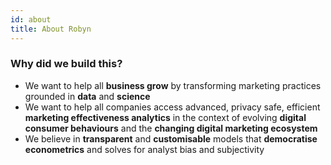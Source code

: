 ```yaml
---
id: about
title: About Robyn
---
```

### Why did we build this?

- We want to help all **business grow** by transforming marketing practices
  grounded in **data** and **science**
- We want to help all companies access advanced, privacy safe, efficient
  **marketing effectiveness analytics** in the context of evolving **digital
  consumer behaviours** and the **changing digital marketing ecosystem**
- We believe in **transparent** and **customisable** models that **democratise
  econometrics** and solves for analyst bias and subjectivity
